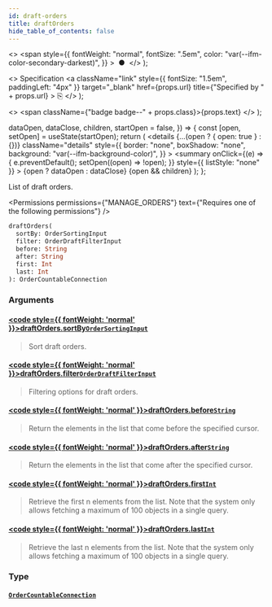 ```yaml
---
id: draft-orders
title: draftOrders
hide_table_of_contents: false
---
```


  <>
    <span
      style={{
        fontWeight: "normal",
        fontSize: ".5em",
        color: "var(--ifm-color-secondary-darkest)",
      }}
    >
      &nbsp;●&nbsp;
    </span>
  </>
);

  <>
    Specification
    <a
      className="link"
      style={{ fontSize: "1.5em", paddingLeft: "4px" }}
      target="\_blank"
      href={props.url}
      title={"Specified by " + props.url}
    >
      ⎘
    </a>
  </>
);

  <>
    <span className={"badge badge--" + props.class}>{props.text}</span>
  </>
);


  dataOpen,
  dataClose,
  children,
  startOpen = false,
}) => {
  const [open, setOpen] = useState(startOpen);
  return (
    <details
      {...(open ? { open: true } : {})}
      className="details"
      style={{
        border: "none",
        boxShadow: "none",
        background: "var(--ifm-background-color)",
      }}
    >
      <summary
        onClick={(e) => {
          e.preventDefault();
          setOpen((open) => !open);
        }}
        style={{ listStyle: "none" }}
      >
        {open ? dataOpen : dataClose}
      </summary>
      {open && children}
    </details>
  );
};

List of draft orders.

<Permissions
  permissions={"MANAGE_ORDERS"}
  text={"Requires one of the following permissions"}
/>

```graphql
draftOrders(
  sortBy: OrderSortingInput
  filter: OrderDraftFilterInput
  before: String
  after: String
  first: Int
  last: Int
): OrderCountableConnection
```

### Arguments

#### [<code style={{ fontWeight: 'normal' }}>draftOrders.<b>sortBy</b></code>](#)<Bullet />[`OrderSortingInput`](../../../api-reference/orders/inputs/order-sorting-input) <Badge class="secondary" text="input"/>

> Sort draft orders.

#### [<code style={{ fontWeight: 'normal' }}>draftOrders.<b>filter</b></code>](#)<Bullet />[`OrderDraftFilterInput`](../../../api-reference/orders/inputs/order-draft-filter-input) <Badge class="secondary" text="input"/>

> Filtering options for draft orders.

#### [<code style={{ fontWeight: 'normal' }}>draftOrders.<b>before</b></code>](#)<Bullet />[`String`](../../../api-reference/miscellaneous/scalars/string) <Badge class="secondary" text="scalar"/>

> Return the elements in the list that come before the specified cursor.

#### [<code style={{ fontWeight: 'normal' }}>draftOrders.<b>after</b></code>](#)<Bullet />[`String`](../../../api-reference/miscellaneous/scalars/string) <Badge class="secondary" text="scalar"/>

> Return the elements in the list that come after the specified cursor.

#### [<code style={{ fontWeight: 'normal' }}>draftOrders.<b>first</b></code>](#)<Bullet />[`Int`](../../../api-reference/miscellaneous/scalars/int) <Badge class="secondary" text="scalar"/>

> Retrieve the first n elements from the list. Note that the system only allows fetching a maximum of 100 objects in a single query.

#### [<code style={{ fontWeight: 'normal' }}>draftOrders.<b>last</b></code>](#)<Bullet />[`Int`](../../../api-reference/miscellaneous/scalars/int) <Badge class="secondary" text="scalar"/>

> Retrieve the last n elements from the list. Note that the system only allows fetching a maximum of 100 objects in a single query.

### Type

#### [`OrderCountableConnection`](../../../api-reference/miscellaneous/objects/order-countable-connection) <Badge class="secondary" text="object"/>

>

